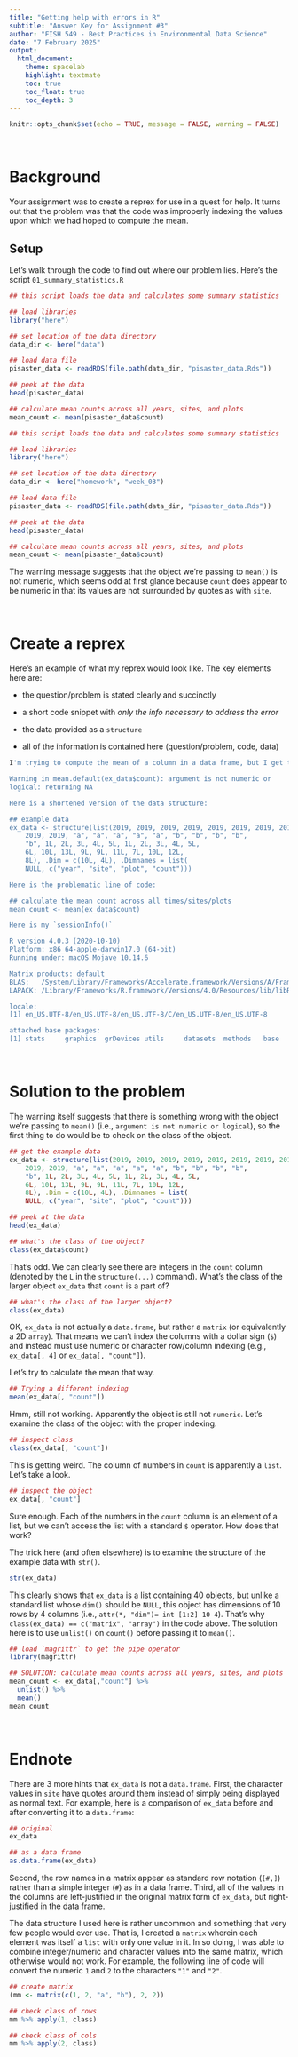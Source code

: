 ```yaml
---
title: "Getting help with errors in R"
subtitle: "Answer Key for Assignment #3"
author: "FISH 549 - Best Practices in Environmental Data Science"
date: "7 February 2025"
output:
  html_document:
    theme: spacelab
    highlight: textmate
    toc: true
    toc_float: true
    toc_depth: 3
---
```


```r
knitr::opts_chunk$set(echo = TRUE, message = FALSE, warning = FALSE)
```

<br>

# Background

Your assignment was to create a reprex for use in a quest for help. It turns out that the problem was that the code was improperly indexing the values upon which we had hoped to compute the mean.

## Setup

Let's walk through the code to find out where our problem lies. Here's the script `01_summary_statistics.R`

```r
## this script loads the data and calculates some summary statistics

## load libraries
library("here")

## set location of the data directory 
data_dir <- here("data")

## load data file
pisaster_data <- readRDS(file.path(data_dir, "pisaster_data.Rds"))

## peek at the data
head(pisaster_data)

## calculate mean counts across all years, sites, and plots
mean_count <- mean(pisaster_data$count)
```

```r
## this script loads the data and calculates some summary statistics

## load libraries
library("here")

## set location of the data directory 
data_dir <- here("homework", "week_03")

## load data file
pisaster_data <- readRDS(file.path(data_dir, "pisaster_data.Rds"))

## peek at the data
head(pisaster_data)

## calculate mean counts across all years, sites, and plots
mean_count <- mean(pisaster_data$count)
```

The warning message suggests that the object we're passing to `mean()` is not numeric, which seems odd at first glance because `count` does appear to be numeric in that its values are not surrounded by quotes as with `site`.

<br>

# Create a reprex

Here's an example of what my reprex would look like. The key elements here are:

* the question/problem is stated clearly and succinctly

* a short code snippet with *only the info necessary to address the error*

* the data provided as a `structure`

* all of the information is contained here (question/problem, code, data)

```r
I'm trying to compute the mean of a column in a data frame, but I get the following error:

Warning in mean.default(ex_data$count): argument is not numeric or
logical: returning NA

Here is a shortened version of the data structure:

## example data
ex_data <- structure(list(2019, 2019, 2019, 2019, 2019, 2019, 2019, 2019, 
    2019, 2019, "a", "a", "a", "a", "a", "b", "b", "b", "b", 
    "b", 1L, 2L, 3L, 4L, 5L, 1L, 2L, 3L, 4L, 5L, 
    6L, 10L, 13L, 9L, 9L, 11L, 7L, 10L, 12L, 
    8L), .Dim = c(10L, 4L), .Dimnames = list(
    NULL, c("year", "site", "plot", "count")))

Here is the problematic line of code:

## calculate the mean count across all times/sites/plots
mean_count <- mean(ex_data$count)

Here is my `sessionInfo()`

R version 4.0.3 (2020-10-10)
Platform: x86_64-apple-darwin17.0 (64-bit)
Running under: macOS Mojave 10.14.6

Matrix products: default
BLAS:   /System/Library/Frameworks/Accelerate.framework/Versions/A/Frameworks/vecLib.framework/Versions/A/libBLAS.dylib
LAPACK: /Library/Frameworks/R.framework/Versions/4.0/Resources/lib/libRlapack.dylib

locale:
[1] en_US.UTF-8/en_US.UTF-8/en_US.UTF-8/C/en_US.UTF-8/en_US.UTF-8

attached base packages:
[1] stats     graphics  grDevices utils     datasets  methods   base  
```

<br>

# Solution to the problem

The warning itself suggests that there is something wrong with the object we're passing to `mean()` (i.e., `argument is not numeric or logical`), so the first thing to do would be to check on the class of the object.

```r
## get the example data
ex_data <- structure(list(2019, 2019, 2019, 2019, 2019, 2019, 2019, 2019, 
    2019, 2019, "a", "a", "a", "a", "a", "b", "b", "b", "b", 
    "b", 1L, 2L, 3L, 4L, 5L, 1L, 2L, 3L, 4L, 5L, 
    6L, 10L, 13L, 9L, 9L, 11L, 7L, 10L, 12L, 
    8L), .Dim = c(10L, 4L), .Dimnames = list(
    NULL, c("year", "site", "plot", "count")))

## peek at the data
head(ex_data)

## what's the class of the object?
class(ex_data$count)
```

That's odd. We can clearly see there are integers in the `count` column (denoted by the `L` in the `structure(...)` command). What's the class of the larger object `ex_data` that `count` is a part of?

```r
## what's the class of the larger object?
class(ex_data)
```

OK, `ex_data` is not actually a `data.frame`, but rather a `matrix` (or equivalently a 2D `array`). That means we can't index the columns with a dollar sign (`$`) and instead must use numeric or character row/column indexing (e.g., `ex_data[, 4]` or `ex_data[, "count"]`).

Let's try to calculate the mean that way.

```r
## Trying a different indexing
mean(ex_data[, "count"])
```

Hmm, still not working. Apparently the object is still not `numeric`. Let's examine the class of the object with the proper indexing.

```r
## inspect class
class(ex_data[, "count"])
```

This is getting weird. The column of numbers in `count` is apparently a `list`. Let's take a look.

```r
## inspect the object
ex_data[, "count"]
```

Sure enough. Each of the numbers in the `count` column is an element of a list, but we can't access the list with a standard `$` operator. How does that work?

The trick here (and often elsewhere) is to examine the structure of the example data with `str()`.

```r
str(ex_data)
```

This clearly shows that `ex_data` is a list containing 40 objects, but unlike a standard list whose `dim()` should be `NULL`, this object has dimensions of 10 rows by 4 columns (i.e., `attr(*, "dim")= int [1:2] 10 4`). That's why `class(ex_data) == c("matrix", "array")` in the code above. The solution here is to use `unlist()` on `count()` before passing it to `mean()`.

```r
## load `magrittr` to get the pipe operator
library(magrittr)

## SOLUTION: calculate mean counts across all years, sites, and plots
mean_count <- ex_data[,"count"] %>%
  unlist() %>%
  mean()
mean_count
```

<br>

# Endnote

There are 3 more hints that `ex_data` is not a `data.frame`. First, the character values in `site` have quotes around them instead of simply being displayed as normal text. For example, here is a comparison of `ex_data` before and after converting it to a `data.frame`:

```r
## original
ex_data

## as a data frame
as.data.frame(ex_data)
```

Second, the row names in a matrix appear as standard row notation (`[#,]`) rather than a simple integer (`#`) as in a data frame. Third, all of the values in the columns are left-justified in the original matrix form of `ex_data`, but right-justified in the data frame.

The data structure I used here is rather uncommon and something that very few people would ever use. That is, I created a `matrix` wherein each element was itself a `list` with only one value in it. In so doing, I was able to combine integer/numeric and character values into the same matrix, which otherwise would not work. For example, the following line of code will convert the numeric `1` and `2` to the characters `"1"` and `"2"`.

```r
## create matrix
(mm <- matrix(c(1, 2, "a", "b"), 2, 2))

## check class of rows
mm %>% apply(1, class)

## check class of cols
mm %>% apply(2, class)
```

<br><br><br><br><br>

